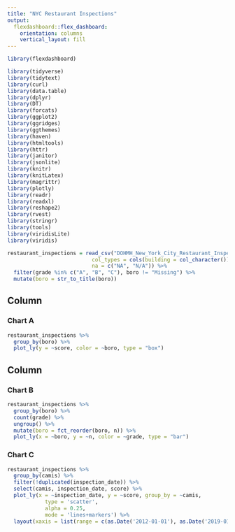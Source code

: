 ```yaml
---
title: "NYC Restaurant Inspections"
output: 
  flexdashboard::flex_dashboard:
    orientation: columns
    vertical_layout: fill
---
```



```r
library(flexdashboard)

library(tidyverse)
library(tidytext)
library(curl)
library(data.table)
library(dplyr)
library(DT)
library(forcats)
library(ggplot2)
library(ggridges)
library(ggthemes)
library(haven)
library(htmltools)
library(httr)
library(janitor)
library(jsonlite)
library(knitr)
library(knitLatex)
library(magrittr)
library(plotly)
library(readr)
library(readxl)
library(reshape2)
library(rvest)
library(stringr)
library(tools)
library(viridisLite)
library(viridis)
```


```r
restaurant_inspections = read_csv("DOHMH_New_York_City_Restaurant_Inspection_Results.csv.gz", 
                           col_types = cols(building = col_character()),
                           na = c("NA", "N/A")) %>%
  filter(grade %in% c("A", "B", "C"), boro != "Missing") %>% 
  mutate(boro = str_to_title(boro))
```

Column {data-width=650}
-----------------------------------------------------------------------

### Chart A

```r
restaurant_inspections %>%
  group_by(boro) %>%
  plot_ly(y = ~score, color = ~boro, type = "box") 
```

Column {data-width=350}
-----------------------------------------------------------------------

### Chart B

```r
restaurant_inspections %>%
  group_by(boro) %>%
  count(grade) %>%
  ungroup() %>%
  mutate(boro = fct_reorder(boro, n)) %>%
  plot_ly(x = ~boro, y = ~n, color = ~grade, type = "bar")
```

### Chart C

```r
restaurant_inspections %>%
  group_by(camis) %>%
  filter(!duplicated(inspection_date)) %>%
  select(camis, inspection_date, score) %>%
  plot_ly(x = ~inspection_date, y = ~score, group_by = ~camis,
            type = 'scatter', 
            alpha = 0.25,
            mode = 'lines+markers') %>%
  layout(xaxis = list(range = c(as.Date('2012-01-01'), as.Date('2019-01-01'))))
```

